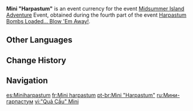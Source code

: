 {{Item Infobox
|id           = 000125
|image        = Item Mini Harpastum.png
|type         = Event Items
|group        = Event Currencies
|quality      = 4
|description  = These crystal-clear marbles have a bright feather sealed within them, making them miniature harpasta that are easy to collect.<br>Can be exchanged for precious treasures during the "[[Midsummer Island Adventure]]" event.
|source1      = [[Midsummer Island Adventure]] Part IV: [[Harpastum Bombs Loaded... Blow 'Em Away!]]
|event        = Midsummer Island Adventure
|eventNote    = Part IV: [[Harpastum Bombs Loaded... Blow 'Em Away!]]
}}
'''Mini "Harpastum"''' is an event currency for the event [[Midsummer Island Adventure]] Event, obtained during the fourth part of the event [[Harpastum Bombs Loaded... Blow 'Em Away!]].

==Other Languages==
{{Other Languages
|en      = Mini "Harpastum"
|zhs     = 迷你「羽球」
|zhs_rm  = Mínǐ "Yǔqiú"
|zht     = 迷你「羽球」
|zht_rm  = Mínǐ "Yǔqiú"
|zh_tl   = Mini "Harpastum"
|ja      = ミニ「バドルドー」
|ja_rm   = Mini "Badorudoo"
|ja_tl   = Mini "Battledore"
|ko      = 미니 「하르파스툼」
|ko_tl   = Mini "Harpastum"
|es      = Miniharpastum
|es_tl   = Mini Harpastum
|fr      = Mini harpastum
|ru      = Мини-гарпастум
|ru_tl   = Mini-Harpastum
|th      = Mini "Harpastum"
|vi      = "Quả Cầu" Mini
|vi_tl   = 
|de      = Mini-Harpastum
|de_tl   = Mini Harpastum
|id      = Mini "Harpastum"
|pt      = Mini "Harpastum"
}}

==Change History==
{{Change History|1.6}}

==Navigation==
{{Precious Navbox|Currency}}

[[es:Miniharpastum]]
[[fr:Mini harpastum]]
[[pt-br:Mini "Harpastum"]]
[[ru:Мини-гарпастум]]
[[vi:"Quả Cầu" Mini]]